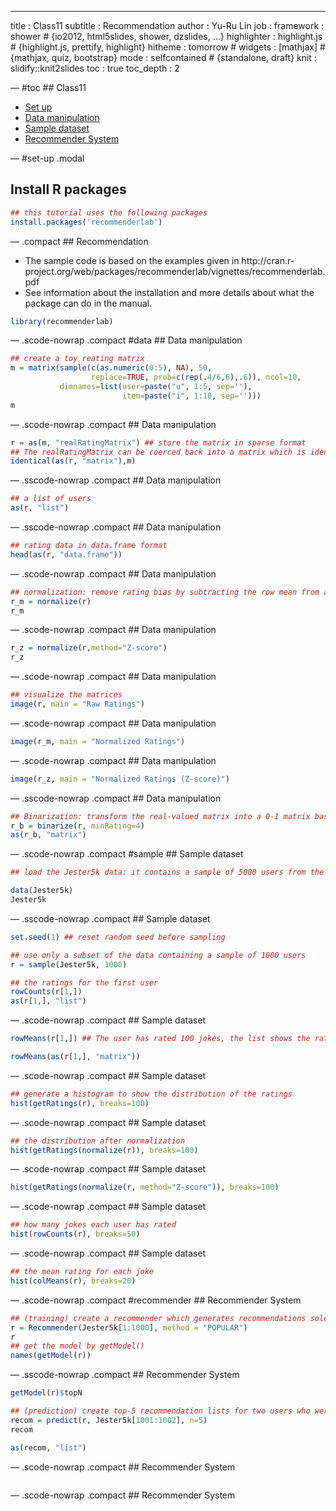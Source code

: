 ---
title       : Class11
subtitle    : Recommendation
author      : Yu-Ru Lin
job         : 
framework   : shower        # {io2012, html5slides, shower, dzslides, ...}
highlighter : highlight.js  # {highlight.js, prettify, highlight}
hitheme     : tomorrow      # 
widgets     : [mathjax]            # {mathjax, quiz, bootstrap}
mode        : selfcontained # {standalone, draft}
knit        : slidify::knit2slides
toc         : true
toc_depth   : 2

--- #toc
## Class11
  
* [Set up](#set-up)
* [Data manipulation](#data)
* [Sample dataset](#sample)
* [Recommender System](#recommender)

--- #set-up .modal 

## Install R packages
```r
## this tutorial uses the following packages
install.packages('recommenderlab')
```

--- .compact
## Recommendation

* The sample code is based on the examples given in http://cran.r-project.org/web/packages/recommenderlab/vignettes/recommenderlab.pdf
* See information about the installation and more details about what the package can do in the manual.

```r
library(recommenderlab)
```

--- .scode-nowrap .compact #data
## Data manipulation

```r
## create a toy reating matrix
m = matrix(sample(c(as.numeric(0:5), NA), 50,
                  replace=TRUE, prob=c(rep(.4/6,6),.6)), ncol=10,
           dimnames=list(user=paste("u", 1:5, sep=''),
                         item=paste("i", 1:10, sep='')))
m
```

--- .scode-nowrap .compact 
## Data manipulation

```r
r = as(m, "realRatingMatrix") ## store the matrix in sparse format
## The realRatingMatrix can be coerced back into a matrix which is identical to the original matrix
identical(as(r, "matrix"),m)
```

--- .sscode-nowrap .compact
## Data manipulation

```r
## a list of users
as(r, "list")
```

--- .sscode-nowrap .compact
## Data manipulation

```r
## rating data in data.frame format
head(as(r, "data.frame"))
```

--- .scode-nowrap .compact
## Data manipulation

```r
## normalization: remove rating bias by subtracting the row mean from all ratings in the row
r_m = normalize(r)
r_m
```

--- .scode-nowrap .compact
## Data manipulation

```r
r_z = normalize(r,method="Z-score")
r_z
```

--- .scode-nowrap .compact
## Data manipulation

```r
## visualize the matrices
image(r, main = "Raw Ratings")
```

--- .scode-nowrap .compact
## Data manipulation

```r
image(r_m, main = "Normalized Ratings")
```

--- .scode-nowrap .compact
## Data manipulation

```r
image(r_z, main = "Normalized Ratings (Z-score)")
```

--- .sscode-nowrap .compact
## Data manipulation

```r
## Binarization: transform the real-valued matrix into a 0-1 matrix based on a user specified threshold (min_ratings)
r_b = binarize(r, minRating=4)
as(r_b, "matrix")
```

--- .scode-nowrap .compact #sample
## Sample dataset

```r
## load the Jester5k data: it contains a sample of 5000 users from the anonymous ratings data from the Jester Online Joke Recommender System collected between April 1999 and May 2003 (Goldberg, Roeder, Gupta, and Perkins, 2001).

data(Jester5k)
Jester5k
```

--- .sscode-nowrap .compact
## Sample dataset

```r
set.seed(1) ## reset random seed before sampling

## use only a subset of the data containing a sample of 1000 users
r = sample(Jester5k, 1000)

## the ratings for the first user
rowCounts(r[1,])
as(r[1,], "list")
```

--- .scode-nowrap .compact
## Sample dataset

```r
rowMeans(r[1,]) ## The user has rated 100 jokes, the list shows the ratings and the user's rating average is 1.4731

rowMeans(as(r[1,], "matrix"))
```

--- .scode-nowrap .compact
## Sample dataset

```r
## generate a histogram to show the distribution of the ratings
hist(getRatings(r), breaks=100)
```

--- .scode-nowrap .compact
## Sample dataset

```r
## the distribution after normalization
hist(getRatings(normalize(r)), breaks=100)
```

--- .scode-nowrap .compact
## Sample dataset

```r
hist(getRatings(normalize(r, method="Z-score")), breaks=100)
```

--- .scode-nowrap .compact
## Sample dataset

```r
## how many jokes each user has rated
hist(rowCounts(r), breaks=50)
```

--- .scode-nowrap .compact
## Sample dataset

```r
## the mean rating for each joke
hist(colMeans(r), breaks=20)
```

--- .scode-nowrap .compact #recommender
## Recommender System

```r
## (training) create a recommender which generates recommendations solely on the popularity of items (the number of users who have the item in their profile)
r = Recommender(Jester5k[1:1000], method = "POPULAR")
r
## get the model by getModel()
names(getModel(r))
```

--- .sscode-nowrap .compact
## Recommender System

```r
getModel(r)$topN

## (prediction) create top-5 recommendation lists for two users who were not used to learn the model
recom = predict(r, Jester5k[1001:1002], n=5)
recom

as(recom, "list")
```

--- .scode-nowrap .compact
## Recommender System

```r
```

--- .scode-nowrap .compact
## Recommender System

```r
```

